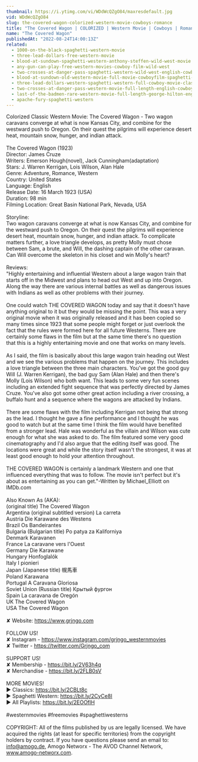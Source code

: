 ```yaml
---
thumbnail: https://i.ytimg.com/vi/WDdWcQZgO84/maxresdefault.jpg
vid: WDdWcQZgO84
slug: the-covered-wagon-colorized-western-movie-cowboys-romance
title: "The Covered Wagon | COLORIZED | Western Movie | Cowboys | Romance"
name: "The Covered Wagon"
publishedAt: "2022-08-24T14:00:13Z"
related:
  - 1000-on-the-black-spaghetti-western-movie
  - three-lead-dollars-free-western-movie
  - blood-at-sundown-spaghetti-western-anthony-steffen-wild-west-movie
  - any-gun-can-play-free-western-movies-cowboy-film-wild-west
  - two-crosses-at-danger-pass-spaghetti-western-wild-west-english-cowboys-full-length
  - blood-at-sundown-old-western-movie-full-movie-cowboyfilm-spaghetti-western-english
  - three-lead-dollars-western-spaghetti-western-full-cowboy-movie-classic-film-wild-west
  - two-crosses-at-danger-pass-western-movie-full-length-english-cowboy-film
  - last-of-the-badmen-rare-western-movie-full-length-george-hilton-english-full-movie
  - apache-fury-spaghetti-western
---
```


Colorized Classic Western Movie: The Covered Wagon - Two wagon caravans converge at what is now Kansas City, and combine for the westward push to Oregon. On their quest the pilgrims will experience desert heat, mountain snow, hunger, and indian attack. <br />
<br />
The Covered Wagon (1923)<br />
Director: James Cruze<br />
Writers: Emerson Hough(novel), Jack Cunningham(adaptation)<br />
Stars: J. Warren Kerrigan, Lois Wilson, Alan Hale<br />
Genre: Adventure, Romance, Western<br />
Country: United States<br />
Language: English<br />
Release Date: 16 March 1923 (USA)<br />
Duration: 98 min<br />
Filming Location: Great Basin National Park, Nevada, USA<br />
<br />
Storyline:<br />
Two wagon caravans converge at what is now Kansas City, and combine for the westward push to Oregon. On their quest the pilgrims will experience desert heat, mountain snow, hunger, and indian attack. To complicate matters further, a love triangle develops, as pretty Molly must chose between Sam, a brute, and Will, the dashing captain of the other caravan. Can Will overcome the skeleton in his closet and win Molly's heart?<br />
<br />
Reviews:<br />
"Highly entertaining and influential Western about a large wagon train that starts off in the Midwest and plans to head out West and up into Oregon. Along the way there are various internal battles as well as dangerous issues with Indians as well as other problems with their journey.<br />
<br />
One could watch THE COVERED WAGON today and say that it doesn't have anything original to it but they would be missing the point. This was a very original movie when it was originally released and it has been copied so many times since 1923 that some people might forget or just overlook the fact that the rules were formed here for all future Westerns. There are certainly some flaws in the film but at the same time there's no question that this is a highly entertaining movie and one that works on many levels.<br />
<br />
As I said, the film is basically about this large wagon train heading out West and we see the various problems that happen on the journey. This includes a love triangle between the three main characters. You've got the good guy Will (J. Warren Kerrigan), the bad guy Sam (Alan Hale) and then there's Molly (Lois Wilson) who both want. This leads to some very fun scenes including an extended fight sequence that was perfectly directed by James Cruze. You've also got some other great action including a river crossing, a buffalo hunt and a sequence where the wagons are attacked by Indians.<br />
<br />
There are some flaws with the film including Kerrigan not being that strong as the lead. I thought he gave a fine performance and I thought he was good to watch but at the same time I think the film would have benefited from a stronger lead. Hale was wonderful as the villain and Wilson was cute enough for what she was asked to do. The film featured some very good cinematography and I'd also argue that the editing itself was good. The locations were great and while the story itself wasn't the strongest, it was at least good enough to hold your attention throughout.<br />
<br />
THE COVERED WAGON is certainly a landmark Western and one that influenced everything that was to follow. The movie isn't perfect but it's about as entertaining as you can get."-Written by Michael_Elliott on IMDb.com<br />
<br />
Also Known As (AKA):<br />
(original title) The Covered Wagon<br />
Argentina (original subtitled version) La carreta<br />
Austria Die Karawane des Westens<br />
Brazil Os Bandeirantes<br />
Bulgaria (Bulgarian title) Po patya za Kaliforniya<br />
Denmark Karavanen<br />
France La caravane vers l'Ouest<br />
Germany Die Karawane<br />
Hungary Honfoglalók<br />
Italy I pionieri<br />
Japan (Japanese title) 幌馬車<br />
Poland Karawana<br />
Portugal A Caravana Gloriosa<br />
Soviet Union (Russian title) Крытый фургон<br />
Spain La caravana de Oregón<br />
UK The Covered Wagon<br />
USA The Covered Wagon<br />
<br />
✘ Website: https://www.grjngo.com<br />
<br />
FOLLOW US!<br />
✘ Instagram - https://www.instagram.com/grjngo_westernmovies<br />
✘ Twitter - https://twitter.com/Grjngo_com<br />
<br />
SUPPORT US!<br />
✘ Membership - https://bit.ly/2V63h4q<br />
✘ Merchandise - https://bit.ly/2FLB0sV<br />
<br />
MORE MOVIES! <br />
► Classics: https://bit.ly/2CBLt8c <br />
► Spaghetti Western: https://bit.ly/2CyCe8I <br />
► All Playlists: https://bit.ly/2EOOfIH <br />
<br />
#westernmovies #freemovies #spaghettiwesterns<br />
<br />
COPYRIGHT: All of the films published by us are legally licensed. We have acquired the rights (at least for specific territories) from the copyright holders by contract. If you have questions please send an email to: info@amogo.de, Amogo Networx - The AVOD Channel Network, www.amogo-networx.com.